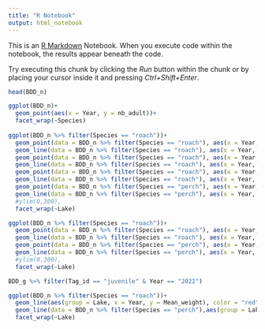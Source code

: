 ```yaml
---
title: "R Notebook"
output: html_notebook
---
```


This is an [R Markdown](http://rmarkdown.rstudio.com) Notebook. When you execute code within the notebook, the results appear beneath the code. 

Try executing this chunk by clicking the *Run* button within the chunk or by placing your cursor inside it and pressing *Ctrl+Shift+Enter*. 
```r
head(BDD_n)
```

```r
ggplot(BDD_n)+
  geom_point(aes(x = Year, y = nb_adult))+
  facet_wrap(~Species)
  
ggplot(BDD_n %>% filter(Species == "roach"))+
  geom_point(data = BDD_n %>% filter(Species == "roach"), aes(x = Year, y = nb_adult), color = "orange")+
  geom_line(data = BDD_n %>% filter(Species == "roach"), aes(x = Year, y = nb_adult, group = Lake), color = "orange")+
  geom_point(data = BDD_n %>% filter(Species == "roach"), aes(x = Year, y = nb_poisson), color = "green")+
  geom_line(data = BDD_n %>% filter(Species == "roach"), aes(x = Year, y = nb_poisson, group = Lake), color = "green")+
  geom_point(data = BDD_n %>% filter(Species == "roach"), aes(x = Year, y = nb_juv), color = "red")+
  geom_line(data = BDD_n %>% filter(Species == "roach"), aes(x = Year, y = nb_juv, group = Lake), color = "red")+
  geom_point(data = BDD_n %>% filter(Species == "perch"), aes(x = Year, y = nb_adult), color = "blue")+
  geom_line(data = BDD_n %>% filter(Species == "perch"), aes(x = Year, y = nb_adult, group = Lake), color = "blue")+
  #ylim(0,300),
  facet_wrap(~Lake)

ggplot(BDD_n %>% filter(Species == "roach"))+
  geom_point(data = BDD_n %>% filter(Species == "roach"), aes(x = Year, y = nb_adult), color = "orange")+
  geom_line(data = BDD_n %>% filter(Species == "roach"), aes(x = Year, y = nb_adult, group = Lake), color = "orange")+
  geom_point(data = BDD_n %>% filter(Species == "perch"), aes(x = Year, y = nb_adult), color = "blue")+
  geom_line(data = BDD_n %>% filter(Species == "perch"), aes(x = Year, y = nb_adult, group = Lake), color = "blue")+
  #ylim(0,300),
  facet_wrap(~Lake)
```

```r
BDD_g %>% filter(Tag_id == "juvenile" & Year == "2022")
```

```r
ggplot(BDD_n %>% filter(Species == "roach"))+
  geom_line(aes(group = Lake, x = Year, y = Mean_weight), color = "red")+
  geom_line(data = BDD_n %>% filter(Species == "perch"),aes(group = Lake, x = Year, y = Mean_weight), color = "blue")+
  facet_wrap(~Lake)
```

